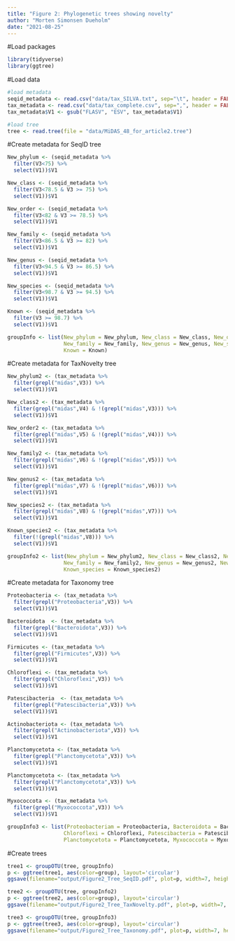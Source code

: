 ```yaml
---
title: "Figure 2: Phylogenetic trees showing novelty"
author: "Morten Simonsen Dueholm"
date: "2021-08-25"
---
```

  
#Load packages
```r
library(tidyverse)
library(ggtree)
```

#Load data
```r
#load metadata
seqid_metadata <- read.csv("data/tax_SILVA.txt", sep="\t", header = FALSE)
tax_metadata <- read.csv("data/tax_complete.csv", sep=",", header = FALSE)
tax_metadata$V1 <- gsub("FLASV", "ESV", tax_metadata$V1)

#load tree
tree <- read.tree(file = "data/MiDAS_48_for_article2.tree")
```

#Create metadata for SeqID tree
```r
New_phylum <- (seqid_metadata %>%
  filter(V3<75) %>%
  select(V1))$V1

New_class <- (seqid_metadata %>%
  filter(V3<78.5 & V3 >= 75) %>%
  select(V1))$V1

New_order <- (seqid_metadata %>%
  filter(V3<82 & V3 >= 78.5) %>%
  select(V1))$V1

New_family <- (seqid_metadata %>%
  filter(V3<86.5 & V3 >= 82) %>%
  select(V1))$V1

New_genus <- (seqid_metadata %>%
  filter(V3<94.5 & V3 >= 86.5) %>%
  select(V1))$V1

New_species <- (seqid_metadata %>%
  filter(V3<98.7 & V3 >= 94.5) %>%
  select(V1))$V1

Known <- (seqid_metadata %>%
  filter(V3 >= 98.7) %>%
  select(V1))$V1

groupInfo <- list(New_phylum = New_phylum, New_class = New_class, New_order = New_order,
                  New_family = New_family, New_genus = New_genus, New_species = New_species,
                  Known = Known)
```

#Create metadata for TaxNovelty tree
```r
New_phylum2 <- (tax_metadata %>%
  filter(grepl("midas",V3)) %>%
  select(V1))$V1

New_class2 <- (tax_metadata %>%
  filter(grepl("midas",V4) & !(grepl("midas",V3))) %>%
  select(V1))$V1

New_order2 <- (tax_metadata %>%
  filter(grepl("midas",V5) & !(grepl("midas",V4))) %>%
  select(V1))$V1

New_family2 <- (tax_metadata %>%
  filter(grepl("midas",V6) & !(grepl("midas",V5))) %>%
  select(V1))$V1

New_genus2 <- (tax_metadata %>%
  filter(grepl("midas",V7) & !(grepl("midas",V6))) %>%
  select(V1))$V1

New_species2 <- (tax_metadata %>%
  filter(grepl("midas",V8) & !(grepl("midas",V7))) %>%
  select(V1))$V1

Known_species2 <- (tax_metadata %>%
  filter(!(grepl("midas",V8))) %>%
  select(V1))$V1

groupInfo2 <- list(New_phylum = New_phylum2, New_class = New_class2, New_order = New_order2,
                  New_family = New_family2, New_genus = New_genus2, New_species = New_species2,
                  Known_species = Known_species2)
```

#Create metadata for Taxonomy tree
```r
Proteobacteria <- (tax_metadata %>%
  filter(grepl("Proteobacteria",V3)) %>%
  select(V1))$V1

Bacteroidota  <- (tax_metadata %>%
  filter(grepl("Bacteroidota",V3)) %>%
  select(V1))$V1

Firmicutes <- (tax_metadata %>%
  filter(grepl("Firmicutes",V3)) %>%
  select(V1))$V1

Chloroflexi <- (tax_metadata %>%
  filter(grepl("Chloroflexi",V3)) %>%
  select(V1))$V1

Patescibacteria  <- (tax_metadata %>%
  filter(grepl("Patescibacteria",V3)) %>%
  select(V1))$V1

Actinobacteriota <- (tax_metadata %>%
  filter(grepl("Actinobacteriota",V3)) %>%
  select(V1))$V1

Planctomycetota <- (tax_metadata %>%
  filter(grepl("Planctomycetota",V3)) %>%
  select(V1))$V1

Planctomycetota <- (tax_metadata %>%
  filter(grepl("Planctomycetota",V3)) %>%
  select(V1))$V1

Myxococcota <- (tax_metadata %>%
  filter(grepl("Myxococcota",V3)) %>%
  select(V1))$V1

groupInfo3 <- list(Proteobacteriam = Proteobacteria, Bacteroidota = Bacteroidota, Firmicutes = Firmicutes,
                  Chloroflexi = Chloroflexi, Patescibacteria = Patescibacteria, Actinobacteriota = Actinobacteriota,
                  Planctomycetota = Planctomycetota, Myxococcota = Myxococcota)
```

#Create trees
```r
tree1 <- groupOTU(tree, groupInfo)
p <- ggtree(tree1, aes(color=group), layout='circular')
ggsave(filename="output/Figure2_Tree_SeqID.pdf", plot=p, width=7, height=10, useDingbats=FALSE, limitsize=FALSE)

tree2 <- groupOTU(tree, groupInfo2)
p <- ggtree(tree2, aes(color=group), layout='circular')
ggsave(filename="output/Figure2_Tree_TaxNovelty.pdf", plot=p, width=7, height=10, useDingbats=FALSE, limitsize=FALSE)

tree3 <- groupOTU(tree, groupInfo3)
p <- ggtree(tree3, aes(color=group), layout='circular')
ggsave(filename="output/Figure2_Tree_Taxonomy.pdf", plot=p, width=7, height=10, useDingbats=FALSE, limitsize=FALSE)
```


